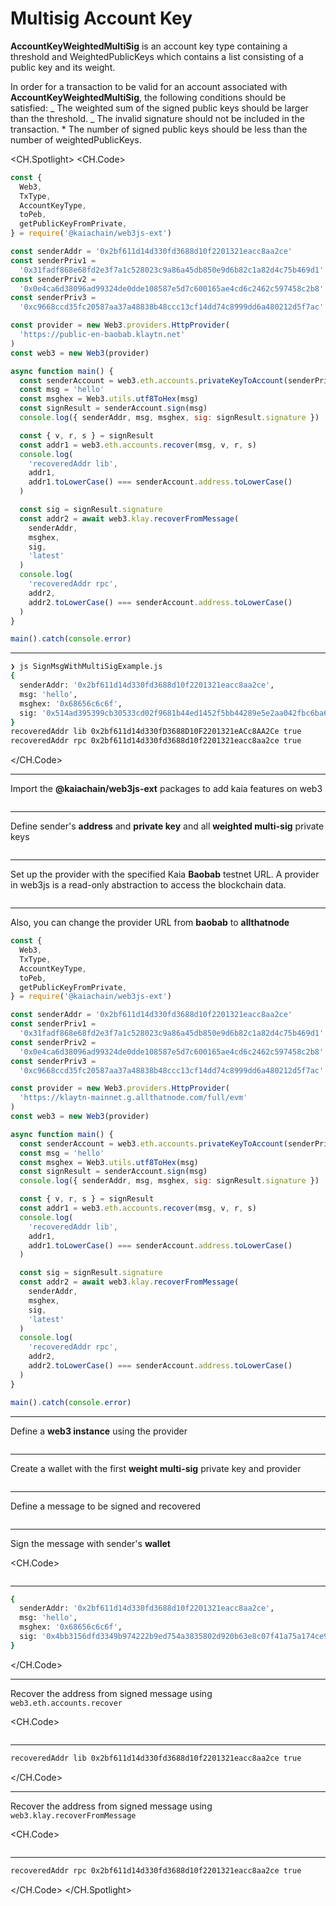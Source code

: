 # Multisig Account Key

**AccountKeyWeightedMultiSig** is an account key type containing a threshold and WeightedPublicKeys which contains a list consisting of a public key and its weight.

In order for a transaction to be valid for an account associated with **AccountKeyWeightedMultiSig**, the following conditions should be satisfied:
_ The weighted sum of the signed public keys should be larger than the threshold.
_ The invalid signature should not be included in the transaction. \* The number of signed public keys should be less than the number of weightedPublicKeys.

<CH.Spotlight>
<CH.Code>

```js SignMsgWithMultiSigExample.js
const {
  Web3,
  TxType,
  AccountKeyType,
  toPeb,
  getPublicKeyFromPrivate,
} = require('@kaiachain/web3js-ext')

const senderAddr = '0x2bf611d14d330fd3688d10f2201321eacc8aa2ce'
const senderPriv1 =
  '0x31fadf868e68fd2e3f7a1c528023c9a86a45db850e9d6b82c1a82d4c75b469d1'
const senderPriv2 =
  '0x0e4ca6d38096ad99324de0dde108587e5d7c600165ae4cd6c2462c597458c2b8'
const senderPriv3 =
  '0xc9668ccd35fc20587aa37a48838b48ccc13cf14dd74c8999dd6a480212d5f7ac'

const provider = new Web3.providers.HttpProvider(
  'https://public-en-baobab.klaytn.net'
)
const web3 = new Web3(provider)

async function main() {
  const senderAccount = web3.eth.accounts.privateKeyToAccount(senderPriv1)
  const msg = 'hello'
  const msghex = Web3.utils.utf8ToHex(msg)
  const signResult = senderAccount.sign(msg)
  console.log({ senderAddr, msg, msghex, sig: signResult.signature })

  const { v, r, s } = signResult
  const addr1 = web3.eth.accounts.recover(msg, v, r, s)
  console.log(
    'recoveredAddr lib',
    addr1,
    addr1.toLowerCase() === senderAccount.address.toLowerCase()
  )

  const sig = signResult.signature
  const addr2 = await web3.klay.recoverFromMessage(
    senderAddr,
    msghex,
    sig,
    'latest'
  )
  console.log(
    'recoveredAddr rpc',
    addr2,
    addr2.toLowerCase() === senderAccount.address.toLowerCase()
  )
}

main().catch(console.error)
```

---

```zsh output
❯ js SignMsgWithMultiSigExample.js
{
  senderAddr: '0x2bf611d14d330fd3688d10f2201321eacc8aa2ce',
  msg: 'hello',
  msghex: '0x68656c6c6f',
  sig: '0x514ad395399cb30533cd02f9681b44ed1452f5bb44289e5e2aa042fbc6ba6e2c393d7107e3f8341a240b30f481cc1fce0c66056ba8035c45fd66fcae086b409b1b'
}
recoveredAddr lib 0x2bf611d14d330fD3688D10F2201321eACc8AA2Ce true
recoveredAddr rpc 0x2bf611d14d330fd3688d10f2201321eacc8aa2ce true
```

</CH.Code>

---

Import the **@kaiachain/web3js-ext** packages to add kaia features on web3

```js SignMsgWithMultiSigExample.js focus=1

```

---

Define sender's **address** and **private key** and all **weighted multi-sig** private keys

```js SignMsgWithMultiSigExample.js focus=3:6

```

---

Set up the provider with the specified Kaia **Baobab** testnet URL. A provider in web3js is a read-only abstraction to access the blockchain data.

```js SignMsgWithMultiSigExample.js focus=8

```

---

Also, you can change the provider URL from **baobab** to **allthatnode**

```js SignMsgWithMultiSigExample.js focus=8
const {
  Web3,
  TxType,
  AccountKeyType,
  toPeb,
  getPublicKeyFromPrivate,
} = require('@kaiachain/web3js-ext')

const senderAddr = '0x2bf611d14d330fd3688d10f2201321eacc8aa2ce'
const senderPriv1 =
  '0x31fadf868e68fd2e3f7a1c528023c9a86a45db850e9d6b82c1a82d4c75b469d1'
const senderPriv2 =
  '0x0e4ca6d38096ad99324de0dde108587e5d7c600165ae4cd6c2462c597458c2b8'
const senderPriv3 =
  '0xc9668ccd35fc20587aa37a48838b48ccc13cf14dd74c8999dd6a480212d5f7ac'

const provider = new Web3.providers.HttpProvider(
  'https://klaytn-mainnet.g.allthatnode.com/full/evm'
)
const web3 = new Web3(provider)

async function main() {
  const senderAccount = web3.eth.accounts.privateKeyToAccount(senderPriv1)
  const msg = 'hello'
  const msghex = Web3.utils.utf8ToHex(msg)
  const signResult = senderAccount.sign(msg)
  console.log({ senderAddr, msg, msghex, sig: signResult.signature })

  const { v, r, s } = signResult
  const addr1 = web3.eth.accounts.recover(msg, v, r, s)
  console.log(
    'recoveredAddr lib',
    addr1,
    addr1.toLowerCase() === senderAccount.address.toLowerCase()
  )

  const sig = signResult.signature
  const addr2 = await web3.klay.recoverFromMessage(
    senderAddr,
    msghex,
    sig,
    'latest'
  )
  console.log(
    'recoveredAddr rpc',
    addr2,
    addr2.toLowerCase() === senderAccount.address.toLowerCase()
  )
}

main().catch(console.error)
```

---

Define a **web3 instance** using the provider

```js SignMsgWithMultiSigExample.js focus=9

```

---

Create a wallet with the first **weight multi-sig** private key and provider

```js SignMsgWithMultiSigExample.js focus=12

```

---

Define a message to be signed and recovered

```js SignMsgWithMultiSigExample.js focus=13

```

---

Sign the message with sender's **wallet**

<CH.Code>
```js SignMsgWithMultiSigExample.js focus=14:16

````
---

```zsh output
{
  senderAddr: '0x2bf611d14d330fd3688d10f2201321eacc8aa2ce',
  msg: 'hello',
  msghex: '0x68656c6c6f',
  sig: '0x4bb3156dfd3349b974222b9ed754a3835802d920b63e8c07f41a75a174ce99d92a70d62e7a4b30d18599de61a882c59c0fd726883e3ce9955f8d5f60ce5b65211c'
}
````

</CH.Code>

---

Recover the address from signed message using `web3.eth.accounts.recover`

<CH.Code>
```js SignMsgWithMultiSigExample.js focus=18:20

````
---

```zsh output
recoveredAddr lib 0x2bf611d14d330fd3688d10f2201321eacc8aa2ce true
````

</CH.Code>

---

Recover the address from signed message using `web3.klay.recoverFromMessage`

<CH.Code>
```js SignMsgWithMultiSigExample.js focus=22:24

````
---
```zsh output
recoveredAddr rpc 0x2bf611d14d330fd3688d10f2201321eacc8aa2ce true
````

</CH.Code>
</CH.Spotlight>
